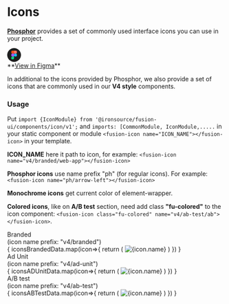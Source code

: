
<Meta title="V4/Foundation/Icons"/>

<style>
{
`
.icons-title{
    color: var(--text-primary);
    margin-bottom: 8px;
    margin-top: 32px;
    display: flex;
    gap: var(--spacing-400);
}
.icons-title div{
    color: var(--text-secondary);
}
.icons-wrapper {
    padding: 32px;
    border: 1px solid var(--common-divider);
}
`
}
</style>
# Icons

**<a href="https://phosphoricons.com/" target="_blank">Phosphor</a>** provides a set of commonly used interface icons you can use in your project.
<div style={{display: 'flex', alignItems: 'center', gap: '12px'}}>
    <svg xmlns="http://www.w3.org/2000/svg" fill="none" width="32" height="32" viewBox="0 0 32 32"><rect width="32" height="32" fill="#1E1E1E" rx="16"/><g clip-path="url(#a)"><path fill="#1ABCFE" d="M16 16.178a3.378 3.378 0 1 1 6.756 0 3.378 3.378 0 0 1-6.756 0Z"/><path fill="#0ACF83" d="M9.244 22.933a3.378 3.378 0 0 1 3.378-3.378H16v3.378a3.378 3.378 0 0 1-6.756 0Z"/><path fill="#FF7262" d="M16 6.044V12.8h3.378a3.378 3.378 0 0 0 0-6.756H16Z"/><path fill="#F24E1E" d="M9.244 9.422a3.378 3.378 0 0 0 3.378 3.378H16V6.044h-3.378a3.378 3.378 0 0 0-3.378 3.378Z"/><path fill="#A259FF" d="M9.244 16.178a3.378 3.378 0 0 0 3.378 3.378H16V12.8h-3.378a3.378 3.378 0 0 0-3.378 3.378Z"/></g><defs><clipPath id="a"><path fill="#fff" d="M9.244 6.044h13.511v20.267H9.245z"/></clipPath></defs></svg>
    <div>**<a href="https://www.figma.com/community/file/903830135544202908/phosphor-icons" target="_blank">View in Figma</a>**</div>
</div>

In additional to the icons provided by Phosphor, we also provide a set of icons that are commonly used in our **V4 style** components.

### Usage
Put ```import {IconModule} from '@ironsource/fusion-ui/components/icon/v1';``` and
```imports: [CommonModule, IconModule,.....``` in your static component or module
```<fusion-icon name="ICON_NAME"></fusion-icon>``` in your template.

**ICON_NAME** here it path to icon, for example: ```<fusion-icon name="v4/branded/web-app"></fusion-icon>```

**Phosphor icons** use name prefix "ph" (for regular icons).
For example: ```<fusion-icon name="ph/arrow-left"></fusion-icon>```

**Monochrome icons** get current color of element-wrapper.

**Colored icons**, like on **A/B test** section, need add class **"fu-colored"** to the icon component: ```<fusion-icon class="fu-colored" name="v4/ab-test/ab"></fusion-icon>```.


<div class='sb-unstyled icons-title fusion-v4 font-v4-subtitle-1'>Branded <div class="font-v4-cap">(icon name prefix: "v4/branded")</div></div>
<div class="sb-unstyled icons-wrapper fusion-v4">
<IconGallery style={{marginTop: '24px'}}>
    {
        iconsBrandedData.map(icon=>{
            return (
                <IconItem name={icon.name} key={icon.name}>
                    <img src={assetsPath + icon.path} alt={icon.name} style={{width: '24px', height: '24px'}}/>
                </IconItem>
            )
        })
    }
</IconGallery>
</div>

<div class='sb-unstyled icons-title fusion-v4 font-v4-subtitle-1'>Ad Unit <div class="font-v4-cap">(icon name prefix: "v4/ad-unit")</div></div>
<div class="sb-unstyled icons-wrapper fusion-v4">
<IconGallery style={{marginTop: '24px'}}>
    {
        iconsADUnitData.map(icon=>{
            return (
                <IconItem name={icon.name} key={icon.name}>
                    <img src={assetsPath + icon.path} alt={icon.name} style={{width: '24px', height: '24px'}}/>
                </IconItem>
            )
        })
    }
</IconGallery>
</div>

<div class='sb-unstyled icons-title fusion-v4 font-v4-subtitle-1'>A/B test <div class="font-v4-cap">(icon name prefix: "v4/ab-test")</div></div>
<div class="sb-unstyled icons-wrapper fusion-v4">
<IconGallery style={{marginTop: '24px'}}>
    {
        iconsABTestData.map(icon=>{
            return (
                <IconItem name={icon.name} key={icon.name}>
                    <img src={assetsPath + icon.path} alt={icon.name} style={{width: '38px', height: '38px'}}/>
                </IconItem>
            )
        })
    }
</IconGallery>
</div>
